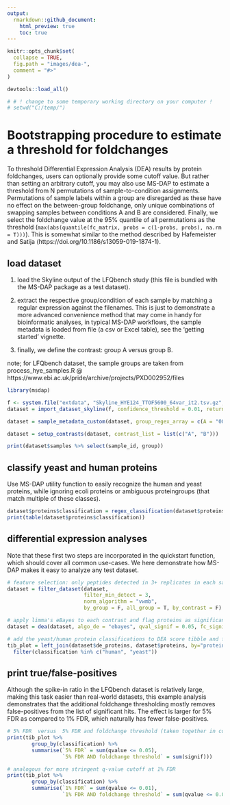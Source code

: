 ```yaml
---
output: 
  rmarkdown::github_document:
    html_preview: true
    toc: true
---
```


```r
knitr::opts_chunk$set(
  collapse = TRUE,
  fig.path = "images/dea-",
  comment = "#>"
)
```

```r
devtools::load_all()

# # ! change to some temporary working directory on your computer !
# setwd("C:/temp/")
```


# Bootstrapping procedure to estimate a threshold for foldchanges

To threshold Differential Expression Analysis (DEA) results by protein foldchanges, users can optionally provide some cutoff value. But rather than setting an arbitrary cutoff, you may also use MS-DAP to estimate a threshold from N permutations of sample-to-condition assignments. Permutations of sample labels within a group are disregarded as these have no effect on the between-group foldchange, only unique combinations of swapping samples between conditions A and B are considered. Finally, we select the foldchange value at the 95% quantile of all permutations as the threshold (`max(abs(quantile(fc_matrix, probs = c(1-probs, probs), na.rm = T)))`). This is somewhat similar to the method described by Hafemeister and Satija (https://doi.org/10.1186/s13059-019-1874-1).



## load dataset
1. load the Skyline output of the LFQbench study (this file is bundled with the MS-DAP package as a test dataset).

2. extract the respective group/condition of each sample by matching a regular expression against the filenames. This is just to demonstrate a more advanced convenience method that may come in handy for bioinformatic analyses, in typical MS-DAP workflows, the sample metadata is loaded from file (a csv or Excel table), see the 'getting started' vignette.

3. finally, we define the contrast: group A versus group B.


note; for LFQbench dataset, the sample groups are taken from process_hye_samples.R  @  https://www.ebi.ac.uk/pride/archive/projects/PXD002952/files

```r
library(msdap)

f <- system.file("extdata", "Skyline_HYE124_TTOF5600_64var_it2.tsv.gz", package = "msdap")
dataset = import_dataset_skyline(f, confidence_threshold = 0.01, return_decoys = F, acquisition_mode = "dia")

dataset = sample_metadata_custom(dataset, group_regex_array = c(A = "007|009|011", B = "008|010|012") )

dataset = setup_contrasts(dataset, contrast_list = list(c("A", "B")))

print(dataset$samples %>% select(sample_id, group))
```


## classify yeast and human proteins
Use MS-DAP utility function to easily recognize the human and yeast proteins, while ignoring ecoli proteins or ambiguous proteingroups (that match multiple of these classes).
```r
dataset$proteins$classification = regex_classification(dataset$proteins$fasta_headers, regex=c(human="_HUMA", yeast="_YEAS", discard="_ECOL"))
print(table(dataset$proteins$classification))
```


## differential expression analyses
Note that these first two steps are incorporated in the quickstart function, which should cover all common use-cases. We here demonstrate how MS-DAP makes it easy to analyze any test dataset.
```r
# feature selection: only peptides detected in 3+ replicates in each sample group, then apply normalization (vwmb algorithm)
dataset = filter_dataset(dataset,
                         filter_min_detect = 3,
                         norm_algorithm = "vwmb",
                         by_group = F, all_group = T, by_contrast = F)

# apply limma's eBayes to each contrast and flag proteins as significant at 5% FDR and foldchange larger than a threshold estimated from bootstrap analyses (specified by parameter; fc_signif=NA)
dataset = dea(dataset, algo_de = "ebayes", qval_signif = 0.05, fc_signif = NA)

# add the yeast/human protein classifications to DEA score tibble and filter to only keep human and yeast proteins
tib_plot = left_join(dataset$de_proteins, dataset$proteins, by="protein_id") %>%
  filter(classification %in% c("human", "yeast"))
```


## print true/false-positives

Although the spike-in ratio in the LFQbench dataset is relatively large, making this task easier than real-world datasets, this example analysis demonstrates that the additional foldchange thresholding mostly removes false-positives from the list of significant hits. The effect is larger for 5% FDR as compared to 1% FDR, which naturally has fewer false-positives.

```r
# 5% FDR  versus  5% FDR and foldchange threshold (taken together in column 'signif')
print(tib_plot %>% 
        group_by(classification) %>% 
        summarise(`5% FDR` = sum(qvalue <= 0.05),
                  `5% FDR AND foldchange threshold` = sum(signif)))

# analogous for more stringent q-value cutoff at 1% FDR
print(tib_plot %>% 
        group_by(classification) %>% 
        summarise(`1% FDR` = sum(qvalue <= 0.01),
                  `1% FDR AND foldchange threshold` = sum(qvalue <= 0.01 & signif)))
```
